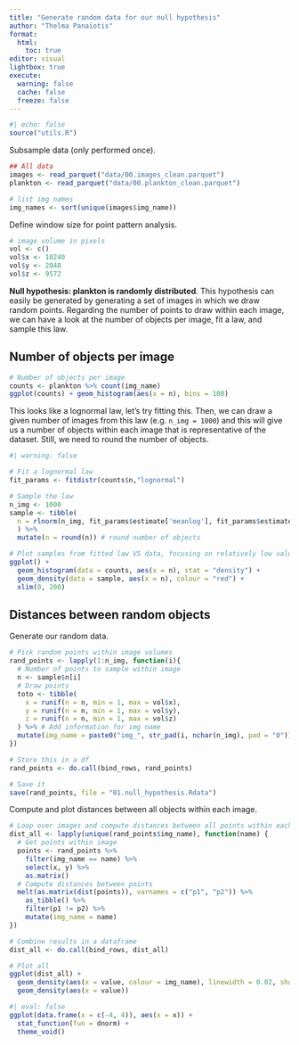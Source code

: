 ```yaml
---
title: "Generate random data for our null hypothesis"
author: "Thelma Panaïotis"
format: 
  html:
    toc: true
editor: visual
lightbox: true
execute:
  warning: false
  cache: false
  freeze: false
---
```


```r
#| echo: false
source("utils.R")
```

Subsample data (only performed once).

```r
## All data
images <- read_parquet("data/00.images_clean.parquet")
plankton <- read_parquet("data/00.plankton_clean.parquet")

# list img names
img_names <- sort(unique(images$img_name))
```

Define window size for point pattern analysis.

```r
# image volume in pixels
vol <- c()
vol$x <- 10240
vol$y <- 2048
vol$z <- 9572
```

**Null hypothesis: plankton is randomly distributed**. This hypothesis can easily be generated by generating a set of images in which we draw random points. Regarding the number of points to draw within each image, we can have a look at the number of objects per image, fit a law, and sample this law.

## Number of objects per image

```r
# Number of objects per image
counts <- plankton %>% count(img_name)
ggplot(counts) + geom_histogram(aes(x = n), bins = 100)
```

This looks like a lognormal law, let’s try fitting this. Then, we can draw a given number of images from this law (e.g. `n_img = 1000`) and this will give us a number of objects within each image that is representative of the dataset. Still, we need to round the number of objects.

```r
#| warning: false

# Fit a lognormal law
fit_params <- fitdistr(counts$n,"lognormal")

# Sample the law
n_img <- 1000
sample <- tibble(
  n = rlnorm(n_img, fit_params$estimate['meanlog'], fit_params$estimate['sdlog'])
  ) %>% 
  mutate(n = round(n)) # round number of objects

# Plot samples from fitted law VS data, focusing on relatively low values
ggplot() + 
  geom_histogram(data = counts, aes(x = n), stat = "density") +
  geom_density(data = sample, aes(x = n), colour = "red") +
  xlim(0, 200)
```

## Distances between random objects

Generate our random data.

```r
# Pick random points within image volumes
rand_points <- lapply(1:n_img, function(i){
  # Number of points to sample within image
  n <- sample$n[i]
  # Draw points
  toto <- tibble(
    x = runif(n = n, min = 1, max = vol$x),
    y = runif(n = n, min = 1, max = vol$y),
    z = runif(n = n, min = 1, max = vol$z)
  ) %>% # Add information for img name
  mutate(img_name = paste0("img_", str_pad(i, nchar(n_img), pad = "0")))
})

# Store this in a df
rand_points <- do.call(bind_rows, rand_points)

# Save it
save(rand_points, file = "01.null_hypothesis.Rdata")
```

Compute and plot distances between all objects within each image.

```r
# Loop over images and compute distances between all points within each image
dist_all <- lapply(unique(rand_points$img_name), function(name) {
  # Get points within image
  points <- rand_points %>% 
    filter(img_name == name) %>% 
    select(x, y) %>% 
    as.matrix()
  # Compute distances between points
  melt(as.matrix(dist(points)), varnames = c("p1", "p2")) %>% 
    as_tibble() %>% 
    filter(p1 != p2) %>% 
    mutate(img_name = name)
})

# Combine results in a dataframe
dist_all <- do.call(bind_rows, dist_all)

# Plot all
ggplot(dist_all) + 
  geom_density(aes(x = value, colour = img_name), linewidth = 0.02, show.legend = F) +
  geom_density(aes(x = value))
```

```r
#| eval: false
ggplot(data.frame(x = c(-4, 4)), aes(x = x)) +
  stat_function(fun = dnorm) +
  theme_void()
```
